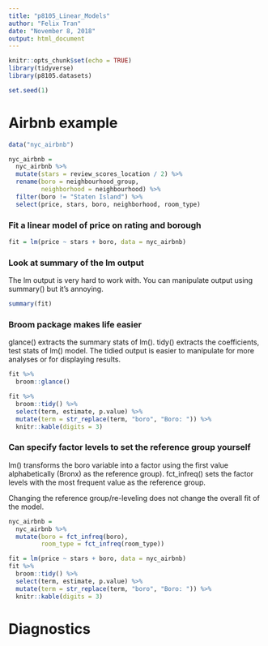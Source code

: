 ```yaml
---
title: "p8105_Linear_Models"
author: "Felix Tran"
date: "November 8, 2018"
output: html_document
---
```


```r
knitr::opts_chunk$set(echo = TRUE)
library(tidyverse)
library(p8105.datasets)

set.seed(1)
```

# Airbnb example
```r
data("nyc_airbnb")

nyc_airbnb = 
  nyc_airbnb %>% 
  mutate(stars = review_scores_location / 2) %>% 
  rename(boro = neighbourhood_group,
         neighborhood = neighbourhood) %>% 
  filter(boro != "Staten Island") %>% 
  select(price, stars, boro, neighborhood, room_type)
```

### Fit a linear model of price on rating and borough
```r
fit = lm(price ~ stars + boro, data = nyc_airbnb)
```

### Look at summary of the lm output
The lm output is very hard to work with. You can manipulate output using
summary() but it's annoying.
```r
summary(fit)
```

### Broom package makes life easier
glance() extracts the summary stats of lm(). tidy() extracts the coefficients,
test stats of lm() model. The tidied output is easier to manipulate for more 
analyses or for displaying results.
```r
fit %>% 
  broom::glance()

fit %>% 
  broom::tidy() %>% 
  select(term, estimate, p.value) %>% 
  mutate(term = str_replace(term, "boro", "Boro: ")) %>% 
  knitr::kable(digits = 3)
```

### Can specify factor levels to set the reference group yourself
lm() transforms the boro variable into a factor using the first value
alphabetically (Bronx) as the reference group). fct_infreq() sets the factor 
levels with the most frequent value as the reference group.

Changing the reference group/re-leveling does not change the overall fit of the
model.
```r
nyc_airbnb = 
  nyc_airbnb %>% 
  mutate(boro = fct_infreq(boro),
         room_type = fct_infreq(room_type))

fit = lm(price ~ stars + boro, data = nyc_airbnb)
fit %>% 
  broom::tidy() %>% 
  select(term, estimate, p.value) %>% 
  mutate(term = str_replace(term, "boro", "Boro: ")) %>% 
  knitr::kable(digits = 3)
```

# Diagnostics

